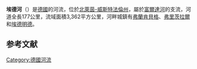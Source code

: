 {{Other uses}}
{{noteTA|G1=德国地名|G2=Landkreis|G3=单位}}
{{Infobox river
| name              = 埃德河
| image             = Edersee dry, bridge Asel in sommer 2003.jpg
| image_size        = 320
| image_alt         = 
| image_caption     = [[埃德湖|埃德湖]]（时值2003年被抽干）的埃德河
| map               = Verlaufskarte Eder.png
| map_size          = 320
| map_alt           = 
| map_caption       = 埃德河及其流域与集水区地图
| name_native       = Eder
| name_native_lang  = DE
| name_other        = Edder
| source1_location  = 埃德山（Ederkopf）
| mouth_location    = [[埃德明德|埃德明德]]
| progression       = {{PFulda}}
| subdivision_type1 = 國家
| subdivision_name1 = [[德國|德國]]
| subdivision_type2 = [[联邦州_(德国)|联邦州]]
| subdivision_name2 = [[北莱茵-威斯特法伦|北莱茵-威斯特法伦]]-[[黑森|黑森]]
| name_etymology         = Adrana-Aderna-Adarna-Adrina-Edder-Eder
| length            = {{convert|176.1|km|abbr=on}} {{GeoQuelle|DE-NW|GSK3C}}
| source1_elevation = {{convert|634|m|ft|abbr=on}}
| mouth_elevation   = {{convert|142|m|ft|abbr=on}}
| discharge1_avg    = {{convert|23.8|m3/s|cuft/s|abbr=on}}
| basin_size        = {{convert|3362|km2|sqmi|abbr=on}} {{GeoQuelle|DE-NW|GSK3C}}
| tributaries_left  = main: Odeborg, Orke, Ems. see also below
| tributaries_right = main: Nuhne, Wesebach, Schwalm. see also below
| custom_label      = 
| custom_data       =
}}

'''埃德河'''（{{lang-de|Eder}}）是[[德國|德國]]的河流，位於[[北萊茵-威斯特法倫州|北萊茵-威斯特法倫州]]，屬於[[富爾達河|富爾達河]]的支流，河道全長177公里，流域面積3,362平方公里，河畔城鎮有[[弗蘭肯貝格|弗蘭肯貝格]]、[[弗里茨拉爾|弗里茨拉爾]]和[[埃德明德|埃德明德]]。

==参考文献==
{{reflist}}

{{Germany-geo-stub}}
[[Category:德國河流|Category:德國河流]]